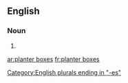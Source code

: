 ==English==

===Noun===
{{head|en|plural|head=[[planter]] [[boxes]]}}

# {{plural of|planter box|lang=en}}

[[Category:English plurals ending in "-es"]]

[[ar:planter boxes]]
[[fr:planter boxes]]